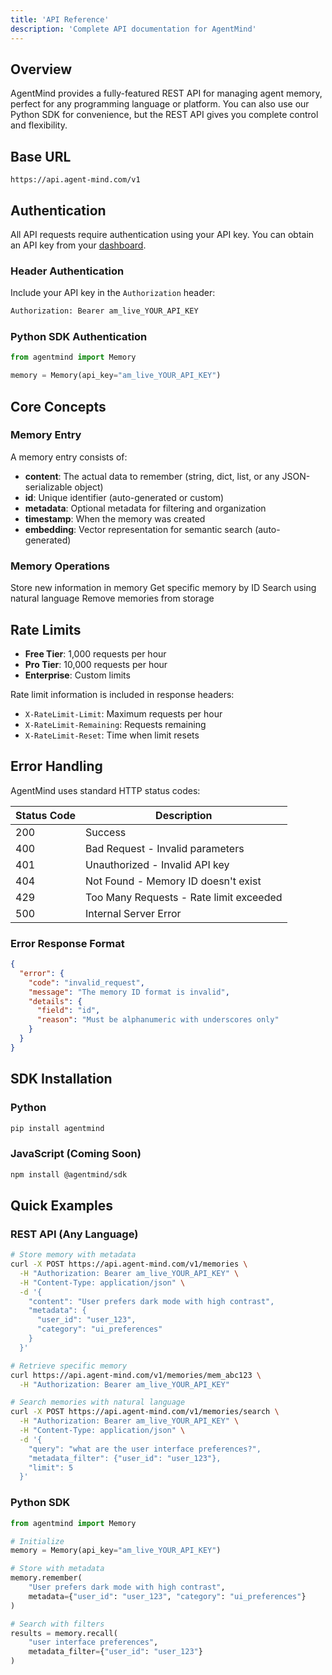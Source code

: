 ```yaml
---
title: 'API Reference'
description: 'Complete API documentation for AgentMind'
---
```


## Overview

AgentMind provides a fully-featured REST API for managing agent memory, perfect for any programming language or platform. You can also use our Python SDK for convenience, but the REST API gives you complete control and flexibility.

## Base URL

```
https://api.agent-mind.com/v1
```

## Authentication

All API requests require authentication using your API key. You can obtain an API key from your [dashboard](https://agent-mind.com/dashboard).

### Header Authentication

Include your API key in the `Authorization` header:

```bash
Authorization: Bearer am_live_YOUR_API_KEY
```

### Python SDK Authentication

```python
from agentmind import Memory

memory = Memory(api_key="am_live_YOUR_API_KEY")
```

## Core Concepts

### Memory Entry

A memory entry consists of:
- **content**: The actual data to remember (string, dict, list, or any JSON-serializable object)
- **id**: Unique identifier (auto-generated or custom)
- **metadata**: Optional metadata for filtering and organization
- **timestamp**: When the memory was created
- **embedding**: Vector representation for semantic search (auto-generated)

### Memory Operations

<CardGroup cols={2}>
  <Card
    title="Store Memory"
    icon="save"
    href="/api-reference/endpoint/create"
  >
    Store new information in memory
  </Card>
  <Card
    title="Retrieve Memory"
    icon="download"
    href="/api-reference/endpoint/get"
  >
    Get specific memory by ID
  </Card>
  <Card
    title="Search Memories"
    icon="magnifying-glass"
    href="/api-reference/endpoint/search"
  >
    Search using natural language
  </Card>
  <Card
    title="Delete Memory"
    icon="trash"
    href="/api-reference/endpoint/delete"
  >
    Remove memories from storage
  </Card>
</CardGroup>

## Rate Limits

- **Free Tier**: 1,000 requests per hour
- **Pro Tier**: 10,000 requests per hour
- **Enterprise**: Custom limits

Rate limit information is included in response headers:
- `X-RateLimit-Limit`: Maximum requests per hour
- `X-RateLimit-Remaining`: Requests remaining
- `X-RateLimit-Reset`: Time when limit resets

## Error Handling

AgentMind uses standard HTTP status codes:

| Status Code | Description |
|-------------|-------------|
| 200 | Success |
| 400 | Bad Request - Invalid parameters |
| 401 | Unauthorized - Invalid API key |
| 404 | Not Found - Memory ID doesn't exist |
| 429 | Too Many Requests - Rate limit exceeded |
| 500 | Internal Server Error |

### Error Response Format

```json
{
  "error": {
    "code": "invalid_request",
    "message": "The memory ID format is invalid",
    "details": {
      "field": "id",
      "reason": "Must be alphanumeric with underscores only"
    }
  }
}
```

## SDK Installation

### Python

```bash
pip install agentmind
```

### JavaScript (Coming Soon)

```bash
npm install @agentmind/sdk
```

## Quick Examples

### REST API (Any Language)

```bash
# Store memory with metadata
curl -X POST https://api.agent-mind.com/v1/memories \
  -H "Authorization: Bearer am_live_YOUR_API_KEY" \
  -H "Content-Type: application/json" \
  -d '{
    "content": "User prefers dark mode with high contrast",
    "metadata": {
      "user_id": "user_123",
      "category": "ui_preferences"
    }
  }'

# Retrieve specific memory
curl https://api.agent-mind.com/v1/memories/mem_abc123 \
  -H "Authorization: Bearer am_live_YOUR_API_KEY"

# Search memories with natural language
curl -X POST https://api.agent-mind.com/v1/memories/search \
  -H "Authorization: Bearer am_live_YOUR_API_KEY" \
  -H "Content-Type: application/json" \
  -d '{
    "query": "what are the user interface preferences?",
    "metadata_filter": {"user_id": "user_123"},
    "limit": 5
  }'
```

### Python SDK

```python
from agentmind import Memory

# Initialize
memory = Memory(api_key="am_live_YOUR_API_KEY")

# Store with metadata
memory.remember(
    "User prefers dark mode with high contrast",
    metadata={"user_id": "user_123", "category": "ui_preferences"}
)

# Search with filters
results = memory.recall(
    "user interface preferences",
    metadata_filter={"user_id": "user_123"}
)
```